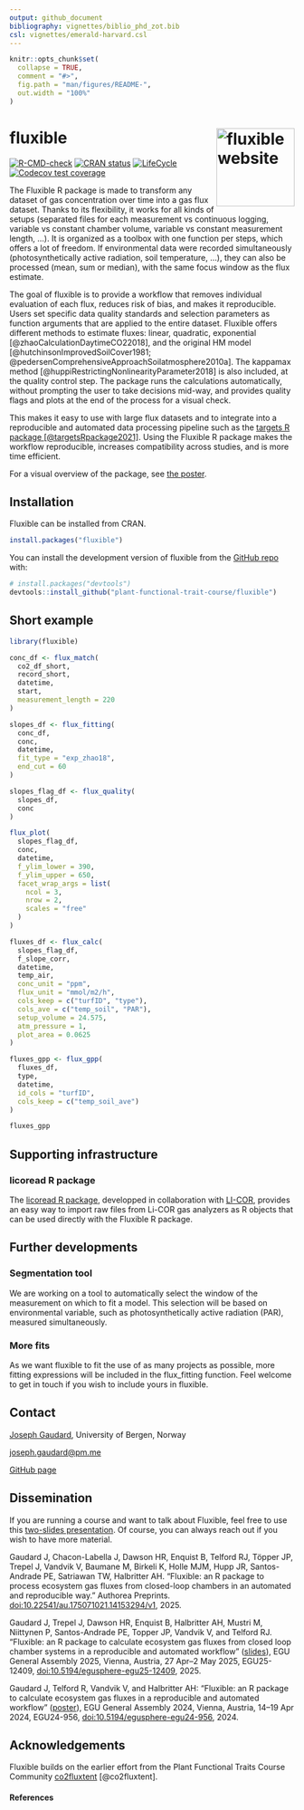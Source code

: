 ```yaml
---
output: github_document
bibliography: vignettes/biblio_phd_zot.bib
csl: vignettes/emerald-harvard.csl
---
```


<!-- README.md is generated from README.Rmd. Please edit that file -->

```r
knitr::opts_chunk$set(
  collapse = TRUE,
  comment = "#>",
  fig.path = "man/figures/README-",
  out.width = "100%"
)
```

<!-- # Fluxible -->
# fluxible <a href="https://plant-functional-trait-course.github.io/fluxible/index.html"><img src="man/figures/logo.png" align="right" height="138" alt="fluxible website" /></a>

<!-- badges: start -->
[![R-CMD-check](https://github.com/Plant-Functional-Trait-Course/fluxible/actions/workflows/R-CMD-check.yaml/badge.svg)](https://github.com/Plant-Functional-Trait-Course/fluxible/actions/workflows/R-CMD-check.yaml)
[![CRAN status](https://www.r-pkg.org/badges/version/fluxible)](https://CRAN.R-project.org/package=fluxible)
[![LifeCycle](https://img.shields.io/badge/lifecycle-stable-green)](https://lifecycle.r-lib.org/articles/stages.html#stable)
[![Codecov test coverage](https://codecov.io/gh/Plant-Functional-Trait-Course/fluxible/graph/badge.svg)](https://app.codecov.io/gh/Plant-Functional-Trait-Course/fluxible)
<!-- badges: end -->

The Fluxible R package is made to transform any dataset of gas concentration over time into a gas flux dataset.
<!-- It was originally made to be used with a closed loop chamber system connected to a gas analyzer. -->
Thanks to its flexibility, it works for all kinds of setups (separated files for each measurement vs continuous logging, variable vs constant chamber volume, variable vs constant measurement length, ...).
It is organized as a toolbox with one function per steps, which offers a lot of freedom.
If environmental data were recorded simultaneously (photosynthetically active radiation, soil temperature, ...), they can also be processed (mean, sum or median), with the same focus window as the flux estimate.

The goal of fluxible is to provide a workflow that removes individual evaluation of each flux, reduces risk of bias, and makes it reproducible.
Users set specific data quality standards and selection parameters as function arguments that are applied to the entire dataset.
Fluxible offers different methods to estimate fluxes: linear, quadratic, exponential [@zhaoCalculationDaytimeCO22018], and the original HM model [@hutchinsonImprovedSoilCover1981; @pedersenComprehensiveApproachSoilatmosphere2010a].
The kappamax method [@huppiRestrictingNonlinearityParameter2018] is also included, at the quality control step.
The package runs the calculations automatically, without prompting the user to take decisions mid-way, and provides quality flags and plots at the end of the process for a visual check.

This makes it easy to use with large flux datasets and to integrate into a reproducible and automated data processing pipeline such as the [targets R package [@targetsRpackage2021]](https://books.ropensci.org/targets/).
Using the Fluxible R package makes the workflow reproducible, increases compatibility across studies, and is more time efficient.

For a visual overview of the package, see [the poster](https://raw.githubusercontent.com/Plant-Functional-Trait-Course/fluxible/refs/heads/main/dissemination/poster_fluxible.pdf).

## Installation

Fluxible can be installed from CRAN.

``` r
install.packages("fluxible")
```


You can install the development version of fluxible from the [GitHub repo](https://github.com/Plant-Functional-Trait-Course/fluxible) with:

``` r
# install.packages("devtools")
devtools::install_github("plant-functional-trait-course/fluxible")
```

## Short example
```r
library(fluxible)

conc_df <- flux_match(
  co2_df_short,
  record_short,
  datetime,
  start,
  measurement_length = 220
)

slopes_df <- flux_fitting(
  conc_df,
  conc,
  datetime,
  fit_type = "exp_zhao18",
  end_cut = 60
)

slopes_flag_df <- flux_quality(
  slopes_df,
  conc
)

flux_plot(
  slopes_flag_df,
  conc,
  datetime,
  f_ylim_lower = 390,
  f_ylim_upper = 650,
  facet_wrap_args = list(
    ncol = 3,
    nrow = 2,
    scales = "free"
  )
)

fluxes_df <- flux_calc(
  slopes_flag_df,
  f_slope_corr,
  datetime,
  temp_air,
  conc_unit = "ppm",
  flux_unit = "mmol/m2/h",
  cols_keep = c("turfID", "type"),
  cols_ave = c("temp_soil", "PAR"),
  setup_volume = 24.575,
  atm_pressure = 1,
  plot_area = 0.0625
)

fluxes_gpp <- flux_gpp(
  fluxes_df,
  type,
  datetime,
  id_cols = "turfID",
  cols_keep = c("temp_soil_ave")
)

fluxes_gpp
```

## Supporting infrastructure

### licoread R package

The [licoread R package](https://jogaudard.github.io/licoread/index.html), developped in collaboration with [LI-COR](https://www.licor.com/), provides an easy way to import raw files from Li-COR gas analyzers as R objects that can be used directly with the Fluxible R package.

## Further developments

### Segmentation tool
We are working on a tool to automatically select the window of the measurement on which to fit a model.
This selection will be based on environmental variable, such as photosynthetically active radiation (PAR), measured simultaneously.

### More fits
As we want fluxible to fit the use of as many projects as possible, more fitting expressions will be included in the flux_fitting function.
Feel welcome to get in touch if you wish to include yours in fluxible.

## Contact
[Joseph Gaudard](https://jogaudard.github.io/CV_jgaudard/), University of Bergen, Norway

[joseph.gaudard@pm.me](mailto:joseph.gaudard@pm.me)

[GitHub page](https://github.com/jogaudard)

## Dissemination

If you are running a course and want to talk about Fluxible, feel free to use this [two-slides presentation](https://raw.githubusercontent.com/Plant-Functional-Trait-Course/fluxible/refs/heads/main/dissemination/fluxible_jgaudard_short.pdf).
Of course, you can always reach out if you wish to have more material.

Gaudard J, Chacon-Labella J, Dawson HR, Enquist B, Telford RJ, Töpper JP, Trepel J, Vandvik V, Baumane M, Birkeli K, Holle MJM, Hupp JR, Santos-Andrade PE, Satriawan TW, Halbritter AH. “Fluxible: an R package to process ecosystem gas fluxes from closed-loop chambers in an automated and reproducible way.” Authorea Preprints. [doi:10.22541/au.175071021.14153294/v1](https://doi.org/10.22541/au.175071021.14153294/v1), 2025.

Gaudard J, Trepel J, Dawson HR, Enquist B, Halbritter AH, Mustri M, Niittynen P, Santos-Andrade PE, Topper JP, Vandvik V, and Telford RJ. "Fluxible: an R package to calculate ecosystem gas fluxes from closed loop chamber systems in a reproducible and automated workflow" ([slides](https://raw.githubusercontent.com/Plant-Functional-Trait-Course/fluxible/refs/heads/main/dissemination/fluxible_jgaudard_EGU25.pdf)), EGU General Assembly 2025, Vienna, Austria, 27 Apr–2 May 2025, EGU25-12409, [doi:10.5194/egusphere-egu25-12409](https://doi.org/10.5194/egusphere-egu25-12409), 2025. 

Gaudard J, Telford R, Vandvik V, and Halbritter AH: "Fluxible: an R package to calculate ecosystem gas fluxes in a reproducible and automated workflow" ([poster](https://raw.githubusercontent.com/Plant-Functional-Trait-Course/fluxible/refs/heads/main/dissemination/poster_fluxible.pdf)), EGU General Assembly 2024, Vienna, Austria, 14–19 Apr 2024, EGU24-956, [doi:10.5194/egusphere-egu24-956](https://doi.org/10.5194/egusphere-egu24-956), 2024. 

<!-- [Direct link to the poster](https://github.com/Plant-Functional-Trait-Course/fluxible/blob/main/dissemination/poster_EGU24_jgaudard.pdf) -->

<!-- [Link to the abstract](https://meetingorganizer.copernicus.org/EGU24/EGU24-956.html) -->


## Acknowledgements

Fluxible builds on the earlier effort from the Plant Functional Traits Course Community [co2fluxtent](https://github.com/PaulESantos/co2fluxtent) [@co2fluxtent].

#### References
